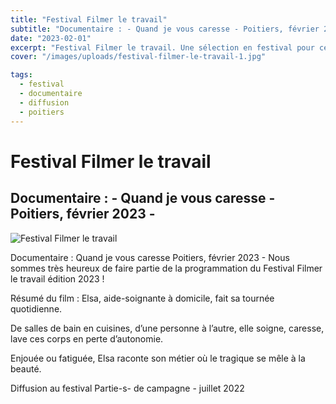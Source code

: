 ```yaml
---
title: "Festival Filmer le travail"
subtitle: "Documentaire : - Quand je vous caresse - Poitiers, février 2023 -"
date: "2023-02-01"
excerpt: "Festival Filmer le travail. Une sélection en festival pour ce projet documentaire sur le monde du travail."
cover: "/images/uploads/festival-filmer-le-travail-1.jpg"

tags:
  - festival
  - documentaire
  - diffusion
  - poitiers
---
```


# Festival Filmer le travail

## Documentaire : - Quand je vous caresse - Poitiers, février 2023 -

![Festival Filmer le travail](/images/uploads/festival-filmer-le-travail-1.jpg)

Documentaire : Quand je vous caresse Poitiers, février 2023 - Nous sommes très heureux de faire partie de la programmation du Festival Filmer le travail édition 2023 !

Résumé du film : Elsa, aide-soignante à domicile, fait sa tournée quotidienne.

De salles de bain en cuisines, d’une personne à l’autre, elle soigne, caresse, lave ces corps en perte d’autonomie.

Enjouée ou fatiguée, Elsa raconte son métier où le tragique se mêle à la beauté.

Diffusion au festival Partie-s- de campagne - juillet 2022
